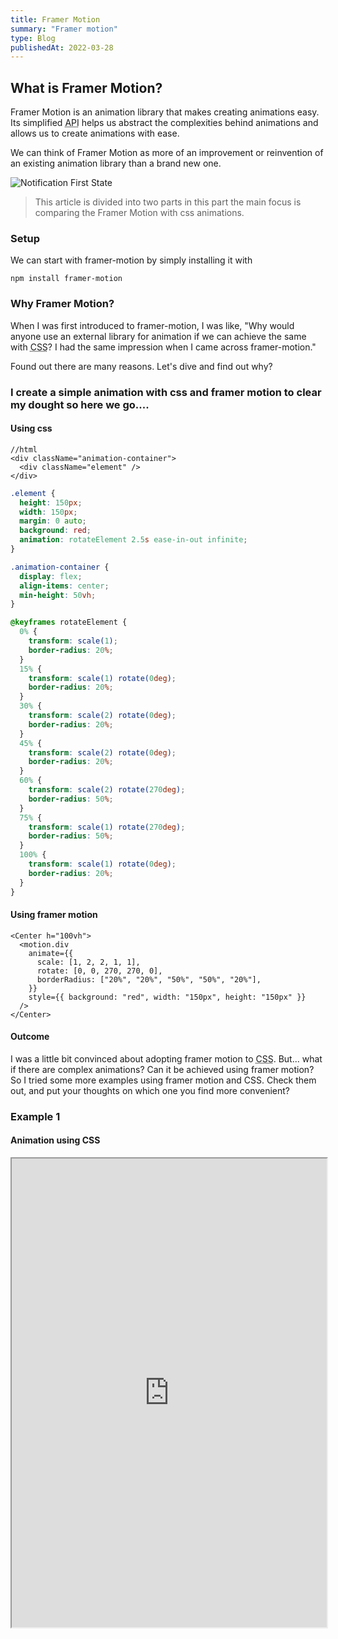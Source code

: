 ```yaml
---
title: Framer Motion
summary: "Framer motion"
type: Blog
publishedAt: 2022-03-28
---
```


## What is Framer Motion?

Framer Motion is an animation library that makes creating animations easy. Its simplified <abbr title="Application programming interface">API</abbr> helps us abstract the complexities behind animations and allows us to create animations with ease.

We can think of Framer Motion as more of an improvement or reinvention of an existing animation library than a brand new one.

<section style={{ width: "100%", textAlign: "center" }}>
  <img
    alt="Notification First State"
    src={useBaseUrl("img/framer-motion/framer-motion-logo.png")}
    style={{ width: "25%" }}
  />
</section>

> This article is divided into two parts in this part the main focus is comparing the Framer Motion with css animations.

### Setup

We can start with framer-motion by simply installing it with

```
npm install framer-motion
```

### Why Framer Motion?

When I was first introduced to framer-motion, I was like, "Why would anyone use an external library for animation if we can achieve the same with <abbr title="Cascading Style Sheets">CSS</abbr>? I had the same impression when I came across framer-motion."

Found out there are many reasons. Let's dive and find out why?

### I create a simple animation with css and framer motion to clear my dought so here we go....

#### Using css

```tsx
//html
<div className="animation-container">
  <div className="element" />
</div>
```

```css
.element {
  height: 150px;
  width: 150px;
  margin: 0 auto;
  background: red;
  animation: rotateElement 2.5s ease-in-out infinite;
}

.animation-container {
  display: flex;
  align-items: center;
  min-height: 50vh;
}

@keyframes rotateElement {
  0% {
    transform: scale(1);
    border-radius: 20%;
  }
  15% {
    transform: scale(1) rotate(0deg);
    border-radius: 20%;
  }
  30% {
    transform: scale(2) rotate(0deg);
    border-radius: 20%;
  }
  45% {
    transform: scale(2) rotate(0deg);
    border-radius: 20%;
  }
  60% {
    transform: scale(2) rotate(270deg);
    border-radius: 50%;
  }
  75% {
    transform: scale(1) rotate(270deg);
    border-radius: 50%;
  }
  100% {
    transform: scale(1) rotate(0deg);
    border-radius: 20%;
  }
}
```

#### Using framer motion

```tsx
<Center h="100vh">
  <motion.div
    animate={{
      scale: [1, 2, 2, 1, 1],
      rotate: [0, 0, 270, 270, 0],
      borderRadius: ["20%", "20%", "50%", "50%", "20%"],
    }}
    style={{ background: "red", width: "150px", height: "150px" }}
  />
</Center>
```

#### Outcome

<Animation />

I was a little bit convinced about adopting framer motion to <abbr title="Cascading Style Sheets">CSS</abbr>. But... what if there are complex animations? Can it be achieved using framer motion? So I tried some more examples using framer motion and CSS. Check them out, and put your thoughts on which one you find more convenient?

### Example 1

#### Animation using CSS

<iframe
  src="https://codesandbox.io/embed/css-animation-nq0f7?fontsize=14&hidenavigation=1&theme=dark"
  title="css-animation"
  width="100%"
  border-radius="4px"
  height="750px"
  allow="accelerometer; ambient-light-sensor; camera; encrypted-media; geolocation; gyroscope; hid; microphone; midi; payment; usb; vr; xr-spatial-tracking"
  sandbox="allow-forms allow-modals allow-popups allow-presentation allow-same-origin allow-scripts"
/>

#### Animation using Framer Motion

<iframe
  src="https://codesandbox.io/embed/framer-stagger-children-zss4q?fontsize=14&hidenavigation=1&theme=dark"
  title="Framer-stagger-children"
  width="100%"
  border-radius="4px"
  height="750px"
  allow="accelerometer; ambient-light-sensor; camera; encrypted-media; geolocation; gyroscope; hid; microphone; midi; payment; usb; vr; xr-spatial-tracking"
  sandbox="allow-forms allow-modals allow-popups allow-presentation allow-same-origin allow-scripts"
/>

### Example 2

#### Animation using CSS

{" "}

<iframe
  src="https://codesandbox.io/embed/css-animation-2-vlcsz?fontsize=14&hidenavigation=1&theme=dark"
  title="css-animation-2"
  width="100%"
  border-radius="4px"
  height="500px"
  allow="accelerometer; ambient-light-sensor; camera; encrypted-media; geolocation; gyroscope; hid; microphone; midi; payment; usb; vr; xr-spatial-tracking"
  sandbox="allow-forms allow-modals allow-popups allow-presentation allow-same-origin allow-scripts"
/>

#### Animation using Framer Motion

<iframe
  src="https://codesandbox.io/embed/framer-motion-2-or942?fontsize=14&hidenavigation=1&theme=dark"
  title="Framer-stagger-children"
  width="100%"
  border-radius="4px"
  height="500px"
  allow="accelerometer; ambient-light-sensor; camera; encrypted-media; geolocation; gyroscope; hid; microphone; midi; payment; usb; vr; xr-spatial-tracking"
  sandbox="allow-forms allow-modals allow-popups allow-presentation allow-same-origin allow-scripts"
/>
&nbsp;

> A motion component can automatically animate between different layouts that occur as result of a re-render by setting the layout prop to true.
> &nbsp;

After doing this, I feel Framer motion code is neat, simplistic, and easy to use. It also provides you some inbuilt APIs to achieve any complex animation.

### How it works

Framer Motion replaces <abbr title="Hypertext Markup Language">HTML</abbr> elements with motion elements. There is a motion element for every <abbr title="Hypertext Markup Language">HTML</abbr> and <abbr title="Scalable Vector Graphics">SVG</abbr> element (e.g., `<motion.div>`). These motion elements hook into Framer Motion and accept additional props, which defines animation behavior. The simplest of these props is animate and is also the one you will be reaching for most often. Any valid value you pass to animate will cause the component to animate to that state upon the mount.

```tsx
<motion.div
  animate={{
    x: "200px",
  }}
>
  Hey there
</motion.div>
```

This will prompt the div to slide 200 pixels to the right when loaded. If you want it to animate through a series of states, you can use keyframes with an array of state values.

** Three Important main properties to create any animation are **

**1. initial**: used to define where and how my element at the beginning.

```tsx
<motion.div
...
initial={{
  opacity: 0
 }}
...
/>
```

**2. animate**: Where it needs to go and which shape is going to be at the end of the animation.

```tsx
<motion.div
...
animate={{
  opacity: 1
 }}
...
/>
```

**3. transition**: use to define how values animate from one state to another.

```tsx
<motion.div
...
transition={{
  ease: "easeIn",
  duration: 0.7,
}}
...
/>
```

### Advantages of Framer Motion

- It’s extremely intuitive, super easy to use, and can be used with React.
- You can create custom component using farmer in chakra-ui.
- you can create natural animations based on the properties being animated.
- It offers more advanced listeners, as well as extends the basic set of event listeners provided by React.
- It currently has support for hover, tap, focus, pan, and drag gesture detection which is pretty much to get a great animation.

### Resources

- [Framer Motion APIs docs](https://www.framer.com/api/motion/), Framer Motion
- [Framer Motion with Chakra](https://chakra-ui.com/guides/integrations/with-framer), Chakra UI
- [Framer Motion for React](https://www.youtube.com/playlist?list=PL4cUxeGkcC9iHDnQfTHEVVceOEBsOf07i), Tutorial on YouTube

### "That's all", Happy coding!!:sunglasses:

<img
  alt="Notification First State"
  src={useBaseUrl("img/framer-motion/fun.gif")}
/>
